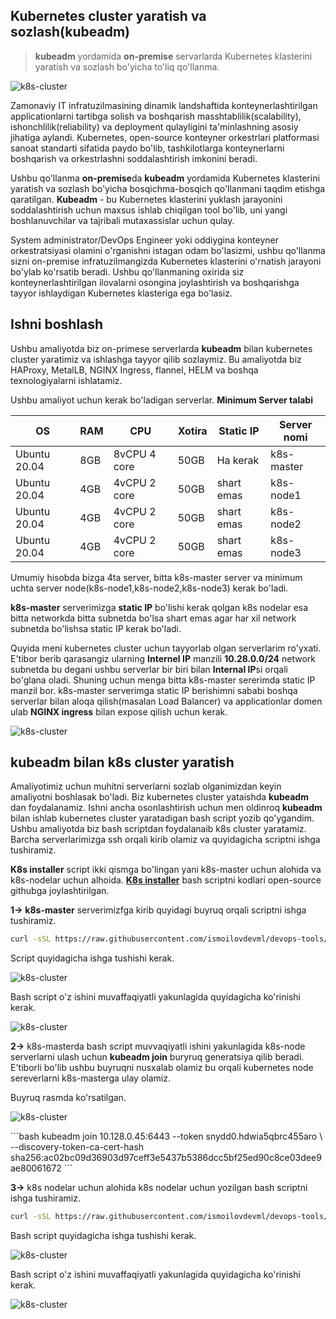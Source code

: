 
## Kubernetes cluster yaratish va sozlash(kubeadm)

> **kubeadm** yordamida **on-premise** servarlarda Kubernetes klasterini yaratish va sozlash bo'yicha to'liq qo'llanma.

![k8s-cluster](/images/tutorials/k8s/cluster-setup/banner.png)

Zamonaviy IT infratuzilmasining dinamik landshaftida konteynerlashtirilgan applicationlarni tartibga solish va boshqarish masshtablilik(scalability), ishonchlilik(reliability) va deployment qulayligini ta'minlashning asosiy jihatiga aylandi. Kubernetes, open-source konteyner orkestrlari platformasi sanoat standarti sifatida paydo bo'lib, tashkilotlarga konteynerlarni boshqarish va orkestrlashni soddalashtirish imkonini beradi.

Ushbu qo'llanma **on-premise**da **kubeadm** yordamida Kubernetes klasterini yaratish va sozlash bo'yicha bosqichma-bosqich qo'llanmani taqdim etishga qaratilgan. **Kubeadm** - bu Kubernetes klasterini yuklash jarayonini soddalashtirish uchun maxsus ishlab chiqilgan tool bo'lib, uni yangi boshlanuvchilar va tajribali mutaxassislar uchun qulay.

System administrator/DevOps Engineer yoki oddiygina konteyner orkestratsiyasi olamini o'rganishni istagan odam bo'lasizmi, ushbu qo'llanma sizni on-premise infratuzilmangizda Kubernetes klasterini o'rnatish jarayoni bo'ylab ko'rsatib beradi. Ushbu qo'llanmaning oxirida siz konteynerlashtirilgan ilovalarni osongina joylashtirish va boshqarishga tayyor ishlaydigan Kubernetes klasteriga ega bo'lasiz.

## Ishni boshlash

Ushbu amaliyotda biz on-primese serverlarda **kubeadm** bilan kubernetes cluster yaratimiz va ishlashga tayyor qilib sozlaymiz. Bu amaliyotda biz HAProxy, MetalLB, NGINX Ingress, flannel, HELM va boshqa texnologiyalarni ishlatamiz.

<Callout type="info" emoji="">

Ushbu amaliyot uchun kerak bo'ladigan serverlar.
**Minimum Server talabi**

| OS            | RAM            | CPU           | Xotira       | Static IP  | Server nomi  |
| ------------- | -------------- | ------------- |------------- | ---------- | -----------  |
| Ubuntu 20.04  | 8GB            | 8vCPU 4 core  | 50GB         | Ha kerak   | k8s-master   |
| Ubuntu 20.04  | 4GB            | 4vCPU 2 core  | 50GB         | shart emas | k8s-node1    |
| Ubuntu 20.04  | 4GB            | 4vCPU 2 core  | 50GB         | shart emas | k8s-node2    |
| Ubuntu 20.04  | 4GB            | 4vCPU 2 core  | 50GB         | shart emas | k8s-node3    |

Umumiy hisobda bizga 4ta server, bitta k8s-master server va minimum uchta server node(k8s-node1,k8s-node2,k8s-node3) kerak bo'ladi.

</Callout>

**k8s-master** serverimizga **static IP** bo'lishi kerak qolgan k8s nodelar esa bitta networkda bitta subnetda bo'lsa shart emas agar har xil network subnetda bo'lishsa static IP kerak bo'ladi.

Quyida meni kubernetes cluster uchun tayyorlab olgan serverlarim ro'yxati. E'tibor berib qarasangiz ularning **Internel IP** manzili **10.28.0.0/24** network subnetda bu degani ushbu serverlar bir biri bilan **Internal IP**si orqali bo'glana oladi. Shuning uchun menga bitta k8s-master sererimda static IP manzil bor. k8s-master serverimga static IP berishimni sababi boshqa serverlar bilan aloqa qilish(masalan Load Balancer) va applicationlar domen ulab **NGINX ingress** bilan expose qilish uchun kerak.

![k8s-cluster](/images/tutorials/k8s/cluster-setup/vm1.png)

## kubeadm bilan k8s cluster yaratish

Amaliyotimiz uchun muhitni serverlarni sozlab olganimizdan keyin amaliyotni boshlasak bo'ladi. Biz kubernetes cluster yataishda **kubeadm** dan foydalanamiz. Ishni ancha osonlashtirish uchun men oldinroq **kubeadm** bilan ishlab kubernetes cluster yaratadigan bash script yozib qo'ygandim. Ushbu amaliyotda biz bash scriptdan foydalanaib k8s cluster yaratamiz. Barcha serverlarimizga ssh orqali kirib olamiz va quyidagicha scriptni ishga tushiramiz.

**K8s installer** script ikki qismga bo'lingan yani k8s-master uchun alohida va k8s-nodelar uchun alhoida. [**K8s installer**](https://github.com/ismoilovdevml/devops-tools/tree/master/k8s/Install) bash scriptni kodlari open-source githubga joylashtirilgan.

**1->** **k8s-master** serverimizfga kirib quyidagi buyruq orqali scriptni ishga tushiramiz.

```bash
curl -sSL https://raw.githubusercontent.com/ismoilovdevml/devops-tools/master/k8s/Install/k8s-master.sh | bash
```

Script quyidagicha ishga tushishi kerak.

![k8s-cluster](/images/tutorials/k8s/cluster-setup/k8s1.png)

Bash script o'z ishini muvaffaqiyatli yakunlagida quyidagicha ko'rinishi kerak.

![k8s-cluster](/images/tutorials/k8s/cluster-setup/k8s3.png)

**2->** k8s-masterda bash script muvvaqiyatli ishini yakunlagida  k8s-node serverlarni ulash uchun **kubeadm join** buryruq generatsiya qilib beradi. E'tiborli bo'lib ushbu buyruqni nusxalab olamiz bu orqali kubernetes node sereverlarni k8s-masterga ulay olamiz.

Buyruq rasmda ko'rsatilgan.

![k8s-cluster](/images/tutorials/k8s/cluster-setup/k8s5.png)

<Callout type="info" emoji="">
```bash
kubeadm join 10.128.0.45:6443 --token snydd0.hdwia5qbrc455aro \
         --discovery-token-ca-cert-hash sha256:ac02bc09d36903d97ceff3e5437b5386dcc5bf25ed90c8ce03dee9ae80061672
```
</Callout>

**3->** k8s nodelar uchun alohida k8s nodelar uchun yozilgan bash scriptni ishga tushiramiz.

```bash
curl -sSL https://raw.githubusercontent.com/ismoilovdevml/devops-tools/master/k8s/Install/k8s-worker.sh | bash
```

Bash script quyidagicha ishga tushishi kerak.

![k8s-cluster](/images/tutorials/k8s/cluster-setup/k8s2.png)

Bash script o'z ishini muvaffaqiyatli yakunlagida quyidagicha ko'rinishi kerak.

![k8s-cluster](/images/tutorials/k8s/cluster-setup/k8s4.png)